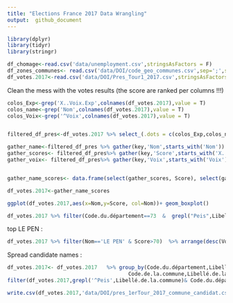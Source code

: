 ```yaml
---
title: "Elections France 2017 Data Wrangling"
output:  github_document
---
```

```r
library(dplyr)
library(tidyr)
library(stringr)
```


```r
df_chomage<-read.csv('data/unemployment.csv',stringsAsFactors = F)
df_zones_communes<- read.csv('data/DOI/code_geo_communes.csv',sep=';',stringsAsFactors = 1)
df_votes.2017<-read.csv('data/DOI/Pres_Tour1_2017.csv',stringsAsFactors = F,sep=';')

```

Clean the mess with the votes results (the score are ranked per columns !!!)

```r


colos_Exp<-grep('X..Voix.Exp',colnames(df_votes.2017),value = T)
colos_name<-grep('Nom',colnames(df_votes.2017),value = T)
colos_Voix<-grep('^Voix',colnames(df_votes.2017),value = T)


filtered_df_pres<-df_votes.2017 %>% select_(.dots = c(colos_Exp,colos_name,colos_Voix,"Code.de.la.commune", "Libellé.de.la.commune","Code.du.département","Libellé.du.département","Votants","Inscrits","Abstentions" ,"Exprimés","X..Abs.Ins","X..Exp.Vot"))

gather_name<-filtered_df_pres %>% gather(key,'Nom',starts_with('Nom')) 
gather_scores<- filtered_df_pres%>% gather(key,'Score',starts_with('X..Voix.Exp'))
gather_voix<- filtered_df_pres%>% gather(key,'Voix',starts_with('Voix'))


gather_name_scores<- data.frame(select(gather_scores, Score), select(gather_name,Nom,Code.de.la.commune, Libellé.de.la.commune,Code.du.département,Libellé.du.département,Votants,Inscrits,Abstentions,Exprimés,X..Abs.Ins,X..Exp.Vot),select(gather_voix,Voix))

df_votes.2017<-gather_name_scores

ggplot(df_votes.2017,aes(x=Nom,y=Score, col=Nom))+ geom_boxplot()

```
```r
df_votes.2017 %>% filter(Code.du.département==73  &  grepl("Peis",Libellé.de.la.commune))
```

top LE PEN :
```r
df_votes.2017 %>% filter(Nom=='LE PEN' & Score>70)  %>% arrange(desc(Votants))
```

Spread candidate names :
```r
df_votes.2017<- df_votes.2017   %>% group_by(Code.du.département,Libellé.du.département,
                                       Code.de.la.commune,Libellé.de.la.commune,Nom,Votants,Inscrits,Abstentions,Exprimés,X..Abs.Ins,X..Exp.Vot) %>% summarise(Mean_Score=mean(Score)) %>% spread(Nom,Mean_Score)
filter(df_votes.2017,grepl('^Peis',Libellé.de.la.commune)& Code.du.département==73)

write.csv(df_votes.2017,'data/DOI/pres_1erTour_2017_commune_candidat.csv')

```


